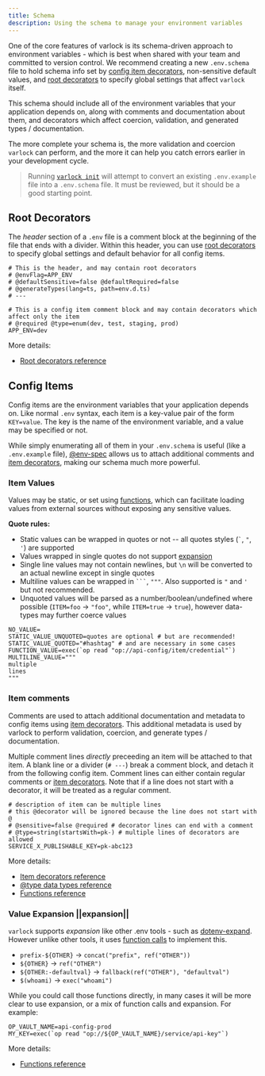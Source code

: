 ```yaml
---
title: Schema
description: Using the schema to manage your environment variables
---
```


One of the core features of varlock is its schema-driven approach to environment variables - which is best when shared with your team and committed to version control. We recommend creating a new `.env.schema` file to hold schema info set by [config item decorators](/reference/item-decorators), non-sensitive default values, and [root decorators](/reference/root-decorators) to specify global settings that affect `varlock` itself.

This schema should include all of the environment variables that your application depends on, along with comments and documentation about them, and decorators which affect coercion, validation, and generated types / documentation.

The more complete your schema is, the more validation and coercion `varlock` can perform, and the more it can help you catch errors earlier in your development cycle.

> Running [`varlock init`](/reference/cli-commands#init) will attempt to convert an existing `.env.example` file into a `.env.schema` file. It must be reviewed, but it should be a good starting point.


## Root Decorators
The _header_ section of a `.env` file is a comment block at the beginning of the file that ends with a divider. Within this header, you can use [root decorators](/reference/root-decorators) to specify global settings and default behavior for all config items.

```env-spec title=".env.schema"
# This is the header, and may contain root decorators
# @envFlag=APP_ENV
# @defaultSensitive=false @defaultRequired=false
# @generateTypes(lang=ts, path=env.d.ts)
# ---

# This is a config item comment block and may contain decorators which affect only the item
# @required @type=enum(dev, test, staging, prod)
APP_ENV=dev
```

More details:
- [Root decorators reference](/reference/root-decorators)

## Config Items

Config items are the environment variables that your application depends on. Like normal `.env` syntax, each item is a key-value pair of the form `KEY=value`. The key is the name of the environment variable, and a value may be specified or not. 

While simply enumerating all of them in your `.env.schema` is useful (like a `.env.example` file), [@env-spec](/env-spec/) allows us to attach additional comments and [item decorators](/reference/item-decorators), making our schema much more powerful.


### Item Values
Values may be static, or set using [functions](/reference/functions), which can facilitate loading values from external sources without exposing any sensitive values.

**Quote rules:**
- Static values can be wrapped in quotes or not -- all quotes styles (<code>\`</code>, `"`, `'`) are supported
- Values wrapped in single quotes do not support [expansion](#expansion)
- Single line values may not contain newlines, but `\n` will be converted to an actual newline except in single quotes
- Multiline values can be wrapped in <code>```</code>, `"""`. Also supported is `"` and `'` but not recommended.
- Unquoted values will be parsed as a number/boolean/undefined where possible (`ITEM=foo` -> `"foo"`, while `ITEM=true` -> `true`), however data-types may further coerce values

```env-spec title=".env.schema"
NO_VALUE=
STATIC_VALUE_UNQUOTED=quotes are optional # but are recommended!
STATIC_VALUE_QUOTED="#hashtag" # and are necessary in some cases
FUNCTION_VALUE=exec(`op read "op://api-config/item/credential"`)
MULTILINE_VALUE="""
multiple
lines
"""
```

### Item comments
Comments are used to attach additional documentation and metadata to config items using [item decorators](/reference/item-decorators). This additional metadata is used by varlock to perform validation, coercion, and generate types / documentation.

Multiple comment lines _directly_ preceeding an item will be attached to that item. A blank line or a divider (`# ---`) break a comment block, and detach it from the following config item.
Comment lines can either contain regular comments or [item decorators](/reference/item-decorators). Note that if a line does not start with a decorator, it will be treated as a regular comment.

```env-spec
# description of item can be multiple lines
# this @decorator will be ignored because the line does not start with @
# @sensitive=false @required # decorator lines can end with a comment
# @type=string(startsWith=pk-) # multiple lines of decorators are allowed
SERVICE_X_PUBLISHABLE_KEY=pk-abc123
```

More details:
- [Item decorators reference](/reference/item-decorators)
- [@type data types reference](/reference/data-types)
- [Functions reference](/reference/functions)


### Value Expansion ||expansion||

`varlock` supports _expansion_ like other .env tools - such as [dotenv-expand](https://github.com/motdotla/dotenv-expand). However unlike other tools, it uses [function calls](/reference/functions) to implement this.

- `prefix-${OTHER}` -> `concat("prefix", ref("OTHER"))`
- `${OTHER}` -> `ref("OTHER")`
- `${OTHER:-defaultval}` -> `fallback(ref("OTHER"), "defaultval")`
- `$(whoami)` -> `exec("whoami")`

While you could call those functions directly, in many cases it will be more clear to use expansion, or a mix of function calls and expansion. For example:

```env-spec
OP_VAULT_NAME=api-config-prod
MY_KEY=exec(`op read "op://${OP_VAULT_NAME}/service/api-key"`)
```

More details:
- [Functions reference](/reference/functions)



